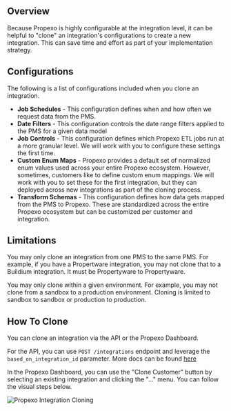 ## Overview
		
Because Propexo is highly configurable at the integration level, it can be helpful to  "clone" an integration's configurations to create a new integration. This can save time and effort as part of your implementation strategy.

## Configurations
The following is a list of configurations included when you clone an integration.
- **Job Schedules** - This configuration defines when and how often we request data from the PMS.
- **Date Filters** - This configuration controls the date range filters applied to the PMS for a given data model
- **Job Controls** - This configuration defines which Propexo ETL jobs run at a more granular level. We will work with you to configure these settings the first time.
- **Custom Enum Maps** - Propexo provides a default set of normalized enum values used across your entire Propexo ecosystem. However, sometimes, customers like to define custom enum mappings. We will work with you to set these for the first integration, but they can deployed across new integrations as part of the cloning process.
- **Transform Schemas** - This configuration defines how data gets mapped from the PMS to Propexo. These are standardized across the entire Propexo ecosystem but can be customized per customer and integration.
		

## Limitations
You may only clone an integration from one PMS to the same PMS. For example, if you have a Propertware integration, you may not clone that to a Buildium integration. It must be Propertyware to Propertyware.
		

You may only clone within a given environment. For example, you may not clone from a sandbox to a production environment. Cloning is limited to sandbox to sandbox or production to production.
		

## How To Clone
You can clone an integration via the API or the Propexo Dashboard. 
		

For the API, you can use `POST /integrations` endpoint and leverage the `based_on_integration_id` parameter. More docs can be found [here](https://docs.propexo.com/api-reference/api-reference/admin/create-an-integration#request.body.based_on_integration_id)
		

In the Propexo Dashboard, you can use the "Clone Customer" button by selecting an existing integration and clicking the "..." menu. You can follow the visual steps below.

![Propexo Integration Cloning](https://propify-public-assets.s3.amazonaws.com/docs/integration-clone.gif)